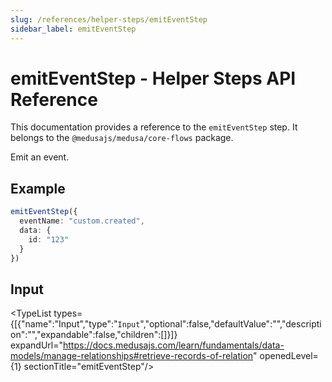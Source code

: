 ```yaml
---
slug: /references/helper-steps/emitEventStep
sidebar_label: emitEventStep
---
```



# emitEventStep - Helper Steps API Reference

This documentation provides a reference to the `emitEventStep` step. It belongs to the `@medusajs/medusa/core-flows` package.

Emit an event.

## Example

```ts
emitEventStep({
  eventName: "custom.created",
  data: {
    id: "123"
  }
})
```

## Input

<TypeList types={[{"name":"Input","type":"`Input`","optional":false,"defaultValue":"","description":"","expandable":false,"children":[]}]} expandUrl="https://docs.medusajs.com/learn/fundamentals/data-models/manage-relationships#retrieve-records-of-relation" openedLevel={1} sectionTitle="emitEventStep"/>
